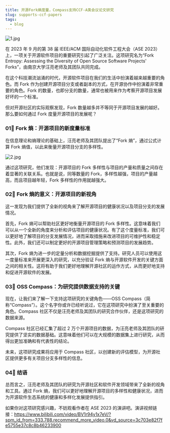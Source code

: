 ```yaml
---
title: 开源Fork熵度量，Compass支持CCF-A类会议论文研究
slug: supports-ccf-papers
tags:
  - blog
---
```


![1.jpg](media/1.png)

<!--truncate-->

在 2023 年 9 月的第 38 届 IEEE/ACM 国际自动化软件工程大会（ASE 2023）上，一项关于开源软件项目的重要研究引起了广泛关注。这项研究名为“Fork Entropy: Assessing the Diversity of Open Source Software Projects' Forks”，由南京大学汪亮老师及其团队共同完成。

在这个科技潮流汹涌的时代，开源软件项目在我们的生活中扮演着越来越重要的角色。而 Fork 作为创建开源项目分支或者副本的方式，在开源协作中扮演着非常重要的角色。Fork 的数量，也即分支的数量，通常也被用来作为考察开源项目发展好坏的一个标准。

但对开源社区的实际观察发现，Fork 数量越多并不等同于开源项目发展的越好。那么要如何通过 Fork 度量开源项目的发展呢？

### 01🌟 Fork 熵：开源项目的新度量标准

在信息理论和熵理论的基础上，汪亮老师及其团队提出了“Fork 熵”，通过公式计算 Fork 熵值，以此来衡量开源项目分支的多样性。

![2.jpg](media/2.png)

通过这项研究，他们发现：开源项目的 Fork 多样性与项目的产量和质量之间存在着显著的关联关系。也就是说，同等数量的 Fork，多样性越强，项目的产量越高，而且项目越年轻，Fork 多样性的作用就越强大。

### 02🌟 Fork 熵的意义：开源项目的新视角

这一发现为我们提供了全新的视角来了解开源项目的健康状况以及项目分支的发展情况。

首先，Fork 熵可以帮助社区更好地衡量开源项目的 Fork 多样性。这意味着我们可以从一个全新的角度来分析和评估项目的健康状况。有了这个度量标准，我们可以更好地了解项目的分支发展情况，进而采取措施来改进项目的可维护性和稳定性。此外，我们还可以制定更好的开源项目管理策略和预测项目的发展趋势。

其次，Fork 熵为进一步的定量分析和数据挖掘提供了支持。研究人员可以使用这一度量标准来开展更深入的研究，以充分验证 Fork 熵与开源软件开发的关键方面之间的相关性。这将有助于我们更好地理解开源社区的运作方式，从而更好地支持和促进开源软件的发展。

### 03🌟 OSS Compass：为研究提供数据支持的关键

现在，让我们来了解一下支持这项研究的关键角色——OSS Compass（简称“Compass”）。这个名字你或许已经听说过，它在这项研究中扮演了至关重要的角色。Compass 社区不仅是汪亮老师及其团队的研究合作伙伴，还是这项研究的数据来源。

Compass 社区已经汇集了超过 2 万个开源项目的数据，为汪亮老师及其团队的研究提供了坚实的数据基础。这意味着他们可以在大规模的数据集上进行研究，从而得出更加准确和有代表性的结论。

未来，这项研究成果将应用于 Compass 社区，以创建新的评估模型，为开源社区提供更多有关项目分支多样性的信息。

### 04🌟 结语

总而言之，汪亮老师及其团队的研究为开源社区和软件开发领域带来了全新的视角和工具。通过 Fork 熵，我们可以更好地理解开源项目的多样性和健康状况，进而为开源软件生态系统的健康和多样化发展提供指引。

如果你对这项研究感兴趣，不妨观看作者在 ASE 2023 的演讲吧。演讲视频链接：https://www.bilibili.com/video/BV1r94y1x7eV/?spm_id_from=333.788.recommend_more_video.0&vd_source=3c703e82f7fe5755e37c8c8b46233900
